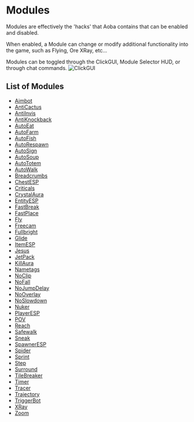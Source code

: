 # Modules

Modules are effectively the 'hacks' that Aoba contains that can be enabled and disabled. 

When enabled, a Module can change or modify additional functionality into the game, such as Flying, Ore XRay, etc...

Modules can be toggled through the ClickGUI, Module Selector HUD, or through chat commands.
![ClickGUI](/images/screenshot_clickgui_modules.png)

## List of Modules
- [Aimbot](http://aobaclient.com/wiki/hacks/aimbot)
- [AntiCactus](http://aobaclient.com/wiki/hacks/anticactus)
- [AntiInvis](http://aobaclient.com/wiki/hacks/antiinvis)
- [AntiKnockback](http://aobaclient.com/wiki/hacks/antiknockback)
- [AutoEat](http://aobaclient.com/wiki/hacks/autoeat)
- [AutoFarm](http://aobaclient.com/wiki/hacks/autofarm)
- [AutoFish](http://aobaclient.com/wiki/hacks/autofish)
- [AutoRespawn](http://aobaclient.com/wiki/hacks/autorespawn)
- [AutoSign](http://aobaclient.com/wiki/hacks/autosign)
- [AutoSoup](http://aobaclient.com/wiki/hacks/autosoup)
- [AutoTotem](http://aobaclient.com/wiki/hacks/autototem)
- [AutoWalk](http://aobaclient.com/wiki/hacks/autowalk)
- [Breadcrumbs](http://aobaclient.com/wiki/hacks/breadcrumbs)
- [ChestESP](http://aobaclient.com/wiki/hacks/chestesp)
- [Criticals](http://aobaclient.com/wiki/hacks/criticals)
- [CrystalAura](http://aobaclient.com/wiki/hacks/crystalaura)
- [EntityESP](http://aobaclient.com/wiki/hacks/entityesp)
- [FastBreak](http://aobaclient.com/wiki/hacks/fastbreak)
- [FastPlace](http://aobaclient.com/wiki/hacks/fastplace)
- [Fly](http://aobaclient.com/wiki/hacks/fly)
- [Freecam](http://aobaclient.com/wiki/hacks/freecam)
- [Fullbright](http://aobaclient.com/wiki/hacks/fullbright)
- [Glide](http://aobaclient.com/wiki/hacks/glide)
- [ItemESP](http://aobaclient.com/wiki/hacks/itemesp)
- [Jesus](http://aobaclient.com/wiki/hacks/jesus)
- [JetPack](http://aobaclient.com/wiki/hacks/jetpack)
- [KillAura](http://aobaclient.com/wiki/hacks/killaura)
- [Nametags](http://aobaclient.com/wiki/hacks/nametags)
- [NoClip](http://aobaclient.com/wiki/hacks/noclip)
- [NoFall](http://aobaclient.com/wiki/hacks/nofall)
- [NoJumpDelay](http://aobaclient.com/wiki/hacks/nojumpdelay)
- [NoOverlay](http://aobaclient.com/wiki/hacks/nooverlay)
- [NoSlowdown](http://aobaclient.com/wiki/hacks/noslowdown)
- [Nuker](http://aobaclient.com/wiki/hacks/nuker)
- [PlayerESP](http://aobaclient.com/wiki/hacks/playeresp)
- [POV](http://aobaclient.com/wiki/hacks/pov)
- [Reach](http://aobaclient.com/wiki/hacks/reach)
- [Safewalk](http://aobaclient.com/wiki/hacks/safewalk)
- [Sneak](http://aobaclient.com/wiki/hacks/sneak)
- [SpawnerESP](http://aobaclient.com/wiki/hacks/spawneresp)
- [Spider](http://aobaclient.com/wiki/hacks/spider)
- [Sprint](http://aobaclient.com/wiki/hacks/sprint)
- [Step](http://aobaclient.com/wiki/hacks/step)
- [Surround](http://aobaclient.com/wiki/hacks/surround)
- [TileBreaker](http://aobaclient.com/wiki/hacks/tilebreaker)
- [Timer](http://aobaclient.com/wiki/hacks/timer)
- [Tracer](http://aobaclient.com/wiki/hacks/tracer)
- [Trajectory](http://aobaclient.com/wiki/hacks/trajectory)
- [TriggerBot](http://aobaclient.com/wiki/hacks/triggerbot)
- [XRay](http://aobaclient.com/wiki/hacks/xray)
- [Zoom](http://aobaclient.com/wiki/hacks/zoom)